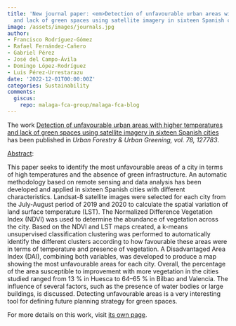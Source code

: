 ```yaml
---
title: 'New journal paper: <em>Detection of unfavourable urban areas with higher temperatures
  and lack of green spaces using satellite imagery in sixteen Spanish cities</em>'
image: /assets/images/journals.jpg
author:
- Francisco Rodríguez-Gómez
- Rafael Fernández-Cañero
- Gabriel Pérez
- José del Campo-Ávila
- Domingo López-Rodríguez
- Luis Pérez-Urrestarazu
date: '2022-12-01T00:00:00Z'
categories: Sustainability
comments:
  giscus:
    repo: malaga-fca-group/malaga-fca-blog
---
```


The work <u>Detection of unfavourable urban areas with higher temperatures and lack of green spaces using satellite imagery in sixteen Spanish cities</u> has been published in <em><em>Urban Forestry &amp; Urban Greening</em>, vol. 78, 127783</em>.

<u>Abstract</u>:



This paper seeks to identify the most unfavourable areas of a city in terms of high temperatures and the absence of green infrastructure. An automatic methodology based on remote sensing and data analysis has been developed and applied in sixteen Spanish cities with different characteristics. Landsat-8 satellite images were selected for each city from the July-August period of 2019 and 2020 to calculate the spatial variation of land surface temperature (LST). The Normalized Difference Vegetation Index (NDVI) was used to determine the abundance of vegetation across the city. Based on the NDVI and LST maps created, a k-means unsupervised classification clustering was performed to automatically identify the different clusters according to how favourable these areas were in terms of temperature and presence of vegetation. A Disadvantaged Area Index (DAI), combining both variables, was developed to produce a map showing the most unfavourable areas for each city. Overall, the percentage of the area susceptible to improvement with more vegetation in the cities studied ranged from 13 % in Huesca to 64–65 % in Bilbao and Valencia. The influence of several factors, such as the presence of water bodies or large buildings, is discussed. Detecting unfavourable areas is a very interesting tool for defining future planning strategy for green spaces.




For more details on this work, visit <a href='/publications/journals/2022-ufug'>its own page</a>.
